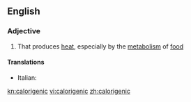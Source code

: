 ==English==

===Adjective===
{{en-adj}}

# That produces [[heat]], especially by the [[metabolism]] of [[food]]

====Translations====
{{trans-top|that produces heat}}
* Italian: {{t|it|calorigeno}}
{{trans-mid}}
{{trans-bottom}}

[[kn:calorigenic]]
[[vi:calorigenic]]
[[zh:calorigenic]]
